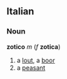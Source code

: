 ==Italian==
===Noun===
'''zotico''' ''m'' (''f'' '''zotica''')
# a [[lout]], a [[boor]]
# a [[peasant]]
